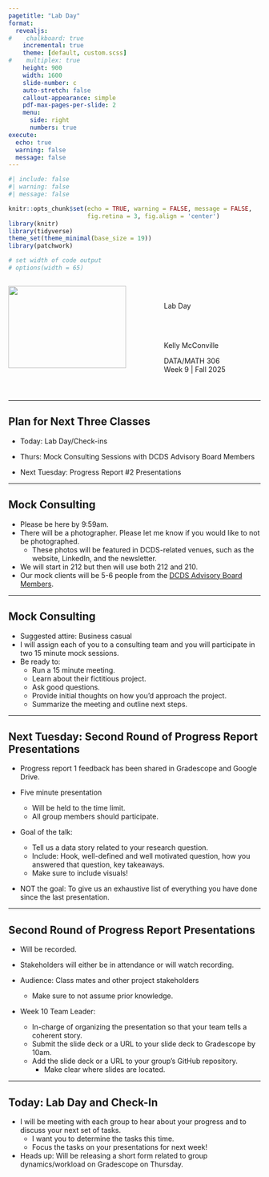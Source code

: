 ```yaml
---
pagetitle: "Lab Day"
format: 
  revealjs:
#    chalkboard: true
    incremental: true
    theme: [default, custom.scss]
#    multiplex: true
    height: 900
    width: 1600
    slide-number: c
    auto-stretch: false
    callout-appearance: simple
    pdf-max-pages-per-slide: 2
    menu: 
      side: right
      numbers: true
execute:
  echo: true
  warning: false
  message: false
---
```


```r
#| include: false
#| warning: false
#| message: false

knitr::opts_chunk$set(echo = TRUE, warning = FALSE, message = FALSE, 
                      fig.retina = 3, fig.align = 'center')
library(knitr)
library(tidyverse)
theme_set(theme_minimal(base_size = 19))
library(patchwork)

# set width of code output
# options(width = 65)
```



::::: columns
::: {.column .center width="60%"}
![](img/Data306_Unicorn_Fall2025.png){width="90%"}
:::

::: {.column .center width="40%"}
<br>

[Lab Day]{.custom-title}

<br>
<br>

[Kelly McConville]{.custom-subtitle}

[DATA/MATH 306 <br> Week 9 \| Fall 2025]{.custom-subtitle}
:::
:::::

# {background-image="img/Big_data_bowl.png" background-size="contain"}


# {background-image="img/data_loss.png" background-size="contain"}


---

## Plan for Next Three Classes

* Today: Lab Day/Check-ins

* Thurs: Mock Consulting Sessions with DCDS Advisory Board Members

* Next Tuesday: Progress Report #2 Presentations
    
---

## Mock Consulting

* Please be here by 9:59am.
* There will be a photographer.  Please let me know if you would like to not be photographed.
    + These photos will be featured in DCDS-related venues, such as the website, LinkedIn, and the newsletter.  
* We will start in 212 but then will use both 212 and 210.  
* Our mock clients will be 5-6 people from the [DCDS Advisory Board Members](https://www.bucknell.edu/academics/beyond-classroom/academic-centers-institutes/dominguez-center-data-science/about-dcds/dcds-advisory-board).


---

## Mock Consulting

* Suggested attire: Business casual
* I will assign each of you to a consulting team and you will participate in two 15 minute mock sessions.
* Be ready to:
    + Run a 15 minute meeting.
    + Learn about their fictitious project.
    + Ask good questions.
    + Provide initial thoughts on how you'd approach the project.
    + Summarize the meeting and outline next steps.

---

## Next Tuesday: Second Round of Progress Report Presentations


* Progress report 1 feedback has been shared in Gradescope and Google Drive.

* Five minute presentation
    + Will be held to the time limit.
    + All group members should participate.

* Goal of the talk:
    + Tell us a data story related to your research question.
    + Include: Hook, well-defined and well motivated question, how you answered that question, key takeaways.
    + Make sure to include visuals!

* NOT the goal: To give us an exhaustive list of everything you have done since the last presentation.

---


## Second Round of Progress Report Presentations

* Will be recorded.

* Stakeholders will either be in attendance or will watch recording.

* Audience: Class mates and other project stakeholders
    + Make sure to not assume prior knowledge.

* Week 10 Team Leader: 
    + In-charge of organizing the presentation so that your team tells a coherent story.
    + Submit the slide deck or a URL to your slide deck to Gradescope by 10am.
    + Add the slide deck or a URL to your group's GitHub repository.  
        + Make clear where slides are located.
        
---

## Today: Lab Day and Check-In

* I will be meeting with each group to hear about your progress and to discuss your next set of tasks.
    + I want you to determine the tasks this time.
    + Focus the tasks on your presentations for next week!

* Heads up: Will be releasing a short form related to group dynamics/workload on Gradescope on Thursday.
